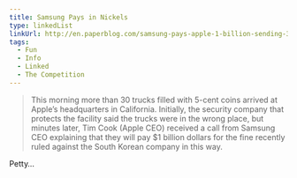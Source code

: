 ```yaml
---
title: Samsung Pays in Nickels
type: linkedList
linkUrl: http://en.paperblog.com/samsung-pays-apple-1-billion-sending-30-trucks-full-of-5-cents-coins-294795/
tags:
  - Fun
  - Info
  - Linked
  - The Competition
---
```


> This morning more than 30 trucks filled with 5-cent coins arrived at Apple’s headquarters in California. Initially, the security company that protects the facility said the trucks were in the wrong place, but minutes later, Tim Cook (Apple CEO) received a call from Samsung CEO explaining that they will pay $1 billion dollars for the fine recently ruled against the South Korean company in this way.

Petty…

